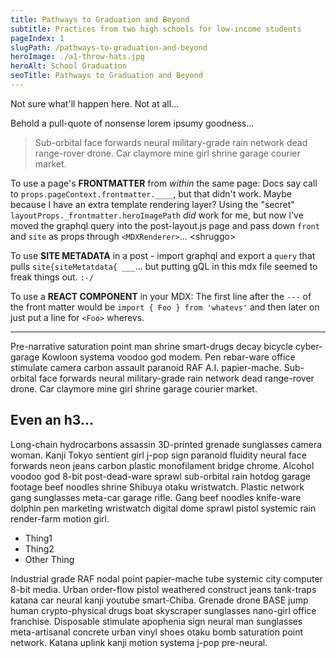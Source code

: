 ```yaml
---
title: Pathways to Graduation and Beyond
subtitle: Practices from two high schools for low-income students
pageIndex: 1
slugPath: /pathways-to-graduation-and-beyond
heroImage: ./a1-throw-hats.jpg
heroAlt: School Graduation
seoTitle: Pathways to Graduation and Beyond
---
```


Not sure what'll happen here. Not at all...

Behold a pull-quote of nonsense lorem ipsumy goodness...

> Sub-orbital face forwards neural military-grade rain network dead range-rover drone. Car claymore mine girl shrine garage courier market.

To use a page's **FRONTMATTER** from _within_ the same page: Docs say call to `props.pageContext.frontmatter.____`, but that didn't work. Maybe because I have an extra template rendering layer? Using the "secret" `layoutProps._frontmatter.heroImagePath` _did_ work for me, but now I've moved the graphql query into the post-layout.js page and pass down `front` and `site` as props through `<MDXRenderer>`... &lt;shruggo&gt;

To use **SITE METADATA** in a post - import graphql and export a `query` that pulls `site{siteMetatdata{ ___`... but putting gQL in this mdx file seemed to freak things out. `:-/`

To use a **REACT COMPONENT** in your MDX: The first line after the `---` of the front matter would be `import { Foo } from 'whatevs'` and then later on just put a line for `<Foo>` wherevs.

---

Pre-narrative saturation point man shrine smart-drugs decay bicycle cyber-garage Kowloon systema voodoo god modem. Pen rebar-ware office stimulate camera carbon assault paranoid RAF A.I. papier-mache. Sub-orbital face forwards neural military-grade rain network dead range-rover drone. Car claymore mine girl shrine garage courier market.

## Even an h3...

Long-chain hydrocarbons assassin 3D-printed grenade sunglasses camera woman. Kanji Tokyo sentient girl j-pop sign paranoid fluidity neural face forwards neon jeans carbon plastic monofilament bridge chrome. Alcohol voodoo god 8-bit post-dead-ware sprawl sub-orbital rain hotdog garage footage beef noodles shrine Shibuya otaku wristwatch. Plastic network gang sunglasses meta-car garage rifle. Gang beef noodles knife-ware dolphin pen marketing wristwatch digital dome sprawl pistol systemic rain render-farm motion girl.

- Thing1
- Thing2
- Other Thing

Industrial grade RAF nodal point papier-mache tube systemic city computer 8-bit media. Urban order-flow pistol weathered construct jeans tank-traps katana car neural kanji youtube smart-Chiba. Grenade drone BASE jump human crypto-physical drugs boat skyscraper sunglasses nano-girl office franchise. Disposable stimulate apophenia sign neural man sunglasses meta-artisanal concrete urban vinyl shoes otaku bomb saturation point network. Katana uplink kanji motion systema j-pop pre-neural.
